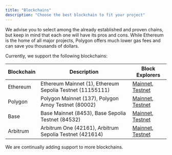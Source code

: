 ```yaml
---
title: "Blockchains"
description: "Choose the best blockchain to fit your project"
---
```


We advise you to select among the already established and proven chains, but keep in mind that each one will have its pros and cons. While Ethereum is the home of all major projects, Polygon offers much lower gas fees and can save you thousands of dollars.

Currently, we support the following blockchains:

| Blockchain | Description                                               | Block Explorers                                                               |
| ---------- | --------------------------------------------------------- | ----------------------------------------------------------------------------- |
| Ethereum   | Ethereum Mainnet (1), Ethereum Sepolia Testnet (11155111) | [Mainnet](https://etherscan.io/), [Testnet](https://sepolia.etherscan.io/)    |
| Polygon    | Polygon Mainnet (137), Polygon Amoy Testnet (80002)       | [Mainnet](https://polygonscan.com/), [Testnet](https://amoy.polygonscan.com/) |
| Base       | Base Mainnet (8453), Base Sepolia Testnet (84532)         | [Mainnet](https://basescan.org/), [Testnet](https://sepolia.basescan.org/)    |
| Arbitrum   | Arbitrum One (42161), Arbitrum Sepolia Testnet (421614)   | [Mainnet](https://arbiscan.io/), [Testnet](https://sepolia.arbiscan.io/)      |

We are continually adding support to more blockchains.